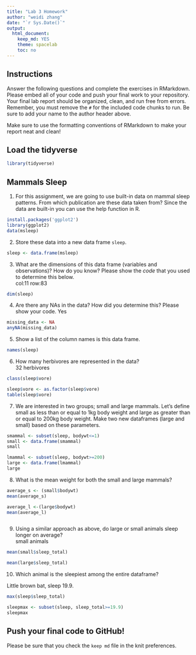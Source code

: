 ```yaml
---
title: "Lab 3 Homework"
author: "weidi zhang"
date: "`r Sys.Date()`"
output:
  html_document: 
    keep_md: YES
    theme: spacelab
    toc: no
---
```


## Instructions
Answer the following questions and complete the exercises in RMarkdown. Please embed all of your code and push your final work to your repository. Your final lab report should be organized, clean, and run free from errors. Remember, you must remove the `#` for the included code chunks to run. Be sure to add your name to the author header above.  

Make sure to use the formatting conventions of RMarkdown to make your report neat and clean!  

## Load the tidyverse
```r
library(tidyverse)
```

## Mammals Sleep
1. For this assignment, we are going to use built-in data on mammal sleep patterns. From which publication are these data taken from? Since the data are built-in you can use the help function in R.
```r
install.packages('ggplot2')
library(ggplot2)
data(msleep)
```

2. Store these data into a new data frame `sleep`.
```r
sleep <- data.frame(msleep)
```

3. What are the dimensions of this data frame (variables and observations)? How do you know? Please show the *code* that you used to determine this below.  
col:11 row:83
```r
dim(sleep)
```

4. Are there any NAs in the data? How did you determine this? Please show your code. 
Yes
```r
missing_data <- NA
anyNA(missing_data)
```

5. Show a list of the column names is this data frame.
```r
names(sleep)
```

6. How many herbivores are represented in the data?  
 32 herbivores
```r
class(sleep$vore)
```
```r
sleep$vore <- as.factor(sleep$vore)
table(sleep$vore)
```


7. We are interested in two groups; small and large mammals. Let's define small as less than or equal to 1kg body weight and large as greater than or equal to 200kg body weight. Make two new dataframes (large and small) based on these parameters.

```r
smammal <- subset(sleep, bodywt<=1)
small <- data.frame(smammal)
small
```
```r
lmammal <- subset(sleep, bodywt>=200)
large <- data.frame(lmammal)
large
```

8. What is the mean weight for both the small and large mammals?
```r
average_s <- (small$bodywt)
mean(average_s)
```
```r
average_l <-(large$bodywt)
mean(average_l)
```

```r

```

9. Using a similar approach as above, do large or small animals sleep longer on average?  
small animals
```r
mean(small$sleep_total)
```

```r
mean(large$sleep_total)
```

10. Which animal is the sleepiest among the entire dataframe?

Little brown bat, sleep 19.9.
```r
max(sleep$sleep_total)
```

```r
sleepmax <- subset(sleep, sleep_total>=19.9)
sleepmax
```

## Push your final code to GitHub!
Please be sure that you check the `keep md` file in the knit preferences.   